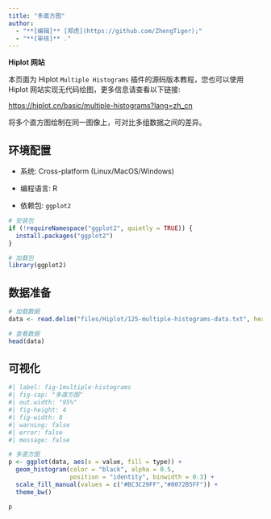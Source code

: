 ```yaml
---
title: "多直方图"
author:
  - "**[编辑]** [郑虎](https://github.com/ZhengTiger);"
  - "**[审核]** ."
---
```


::: callout-note
**Hiplot 网站**

本页面为 Hiplot `Multiple Histograms` 插件的源码版本教程，您也可以使用 Hiplot 网站实现无代码绘图，更多信息请查看以下链接:

<https://hiplot.cn/basic/multiple-histograms?lang=zh_cn>
:::

将多个直方图绘制在同一图像上，可对比多组数据之间的差异。

## 环境配置

-   系统: Cross-platform (Linux/MacOS/Windows)

-   编程语言: R

-   依赖包: `ggplot2`

```r
# 安装包
if (!requireNamespace("ggplot2", quietly = TRUE)) {
  install.packages("ggplot2")
}

# 加载包
library(ggplot2)
```

## 数据准备

```r
# 加载数据
data <- read.delim("files/Hiplot/125-multiple-histograms-data.txt", header = T)

# 查看数据
head(data)
```

## 可视化

```r
#| label: fig-1multiple-histograms
#| fig-cap: "多直方图"
#| out.width: "95%"
#| fig-height: 4
#| fig-width: 8
#| warning: false
#| error: false
#| message: false

# 多直方图
p <- ggplot(data, aes(x = value, fill = type)) +
  geom_histogram(color = "black", alpha = 0.5, 
                 position = "identity", binwidth = 0.3) +
  scale_fill_manual(values = c("#BC3C29FF","#0072B5FF")) +
  theme_bw()

p
```



